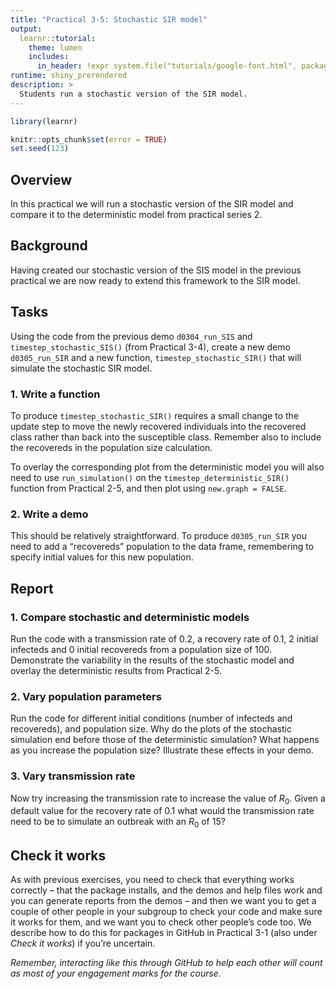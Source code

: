 ```yaml
---
title: "Practical 3-5: Stochastic SIR model"
output: 
  learnr::tutorial:
    theme: lumen
    includes:
      in_header: !expr system.file("tutorials/google-font.html", package = "RPiR")
runtime: shiny_prerendered
description: >
  Students run a stochastic version of the SIR model.
---
```


```r
library(learnr)

knitr::opts_chunk$set(error = TRUE)
set.seed(123)
```

## Overview

In this practical we will run a stochastic version of the SIR model and compare
it to the deterministic model from practical series 2.

## Background

Having created our stochastic version of the SIS model in the previous practical
we are now ready to extend this framework to the SIR model.

## Tasks

Using the code from the previous demo `d0304_run_SIS` and 
`timestep_stochastic_SIS()` (from Practical 3-4), create a new demo 
`d0305_run_SIR` and a new function, `timestep_stochastic_SIR()` that will 
simulate the stochastic SIR model.

### 1. Write a function

To produce `timestep_stochastic_SIR()` requires a small change to the update step
to move the newly recovered individuals into the recovered class rather than 
back into the susceptible class. Remember also to include the recovereds in the
population size calculation.

To overlay the corresponding plot from the deterministic model you will also 
need to use `run_simulation()` on the `timestep_deterministic_SIR()` function 
from Practical 2-5, and then plot using `new.graph = FALSE`.

### 2. Write a demo

This should be relatively straightforward. To produce `d0305_run_SIR` you need 
to add a "recovereds" population to the data frame, remembering to specify 
initial values for this new population.

## Report

### 1. Compare stochastic and deterministic models

Run the code with a transmission rate of 0.2, a recovery rate of 0.1, 
2 initial infecteds and 0 initial recovereds from a population size of 100. 
Demonstrate the variability in the results of the stochastic model and overlay 
the deterministic results from Practical 2-5.

### 2. Vary population parameters

Run the code for different initial conditions (number of infecteds and 
recovereds), and population size. Why do the plots of the stochastic simulation 
end before those of the deterministic simulation? What happens as you increase 
the population size? Illustrate these effects in your demo.

### 3. Vary transmission rate

Now try increasing the transmission rate to increase the value of $R_0$. Given 
a default value for the recovery rate of 0.1 what would the transmission rate
need to be to simulate an outbreak with an $R_0$ of 15? 

## Check it works

As with previous exercises, you need to check that everything works correctly --
that the package installs, and the demos and help files work and you can
generate reports from the demos -- and then we want you to get a couple of other
people in your subgroup to check your code and make sure it works for them,
and we want you to check other people's code too. We describe how to do this for
packages in GitHub in Practical 3-1 (also under *Check it works*) if you're
uncertain.

*Remember, interacting like this through GitHub to help each other will count as
most of your engagement marks for the course.*
